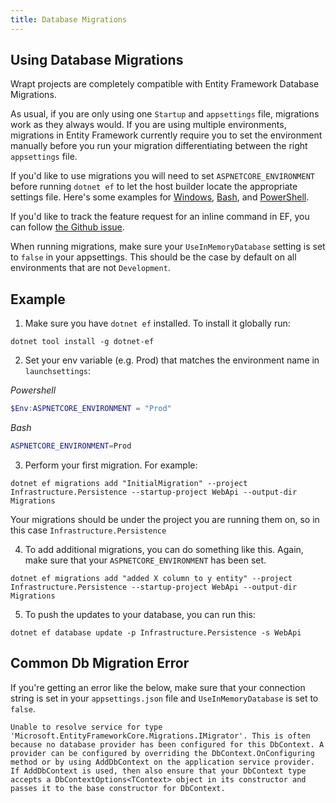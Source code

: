 ```yaml
---
title: Database Migrations
---
```


## Using Database Migrations
Wrapt projects are completely compatible with Entity Framework Database Migrations.

As usual, if you are only using one `Startup` and `appsettings` file, migrations work as they always would. If you are using multiple environments, 
migrations in Entity Framework currently require you to set the environment manually before you run your migration differentiating between the right `appsettings` file. 

If you'd like to use migrations you will need to set `ASPNETCORE_ENVIRONMENT` before running `dotnet ef` to let 
the host builder locate the appropriate settings file. Here's some examples for 
[Windows](https://superuser.com/questions/949560/how-do-i-set-system-environment-variables-in-windows-10), 
[Bash](https://askubuntu.com/questions/58814/how-do-i-add-environment-variables), 
and [PowerShell](https://docs.microsoft.com/en-us/powershell/module/microsoft.powershell.core/about/about_environment_variables?view=powershell-7). 

If you'd like to track the feature request for an inline command in EF, you can follow [the Github issue](https://github.com/dotnet/efcore/issues/8695).

When running migrations, make sure your `UseInMemoryDatabase` setting is set to `false` in your appsettings. This should be the case by default on all environments that are not `Development`.

## Example
1. Make sure you have `dotnet ef` installed. To install it globally run:
  ```shell
  dotnet tool install -g dotnet-ef
  ```

2. Set your env variable (e.g. Prod) that matches the environment name in `launchsettings`:

  *Powershell*
  ```powershell
  $Env:ASPNETCORE_ENVIRONMENT = "Prod"
  ```

  *Bash*
  ```bash
  ASPNETCORE_ENVIRONMENT=Prod
  ```

3. Perform your first migration. For example:
  ```shell
  dotnet ef migrations add "InitialMigration" --project Infrastructure.Persistence --startup-project WebApi --output-dir Migrations
  ```

  Your migrations should be under the project you are running them on, so in this case `Infrastructure.Persistence`

4. To add additional migrations, you can do something like this. Again, make sure that your `ASPNETCORE_ENVIRONMENT` has been set.
  ```shell
  dotnet ef migrations add "added X column to y entity" --project Infrastructure.Persistence --startup-project WebApi --output-dir Migrations
  ```

5. To push the updates to your database, you can run this:
  ```shell
  dotnet ef database update -p Infrastructure.Persistence -s WebApi
  ```

## Common Db Migration Error

If you're getting an error like the below, make sure that your connection string is set in your `appsettings.json` file and `UseInMemoryDatabase` is set to `false`.

```
Unable to resolve service for type 'Microsoft.EntityFrameworkCore.Migrations.IMigrator'. This is often because no database provider has been configured for this DbContext. A provider can be configured by overriding the DbContext.OnConfiguring method or by using AddDbContext on the application service provider. If AddDbContext is used, then also ensure that your DbContext type accepts a DbContextOptions<TContext> object in its constructor and passes it to the base constructor for DbContext.
```


